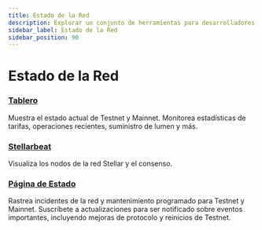 ```yaml
---
title: Estado de la Red
description: Explorar un conjunto de herramientas para desarrolladores para monitorear el estado de la red Stellar.
sidebar_label: Estado de la Red
sidebar_position: 90
---
```


# Estado de la Red

### [Tablero](https://dashboard.stellar.org/)

Muestra el estado actual de Testnet y Mainnet. Monitorea estadísticas de tarifas, operaciones recientes, suministro de lumen y más.

### [Stellarbeat](https://stellarbeat.io/)

Visualiza los nodos de la red Stellar y el consenso.

### [Página de Estado](https://status.stellar.org/)

Rastrea incidentes de la red y mantenimiento programado para Testnet y Mainnet. Suscríbete a actualizaciones para ser notificado sobre eventos importantes, incluyendo mejoras de protocolo y reinicios de Testnet.
